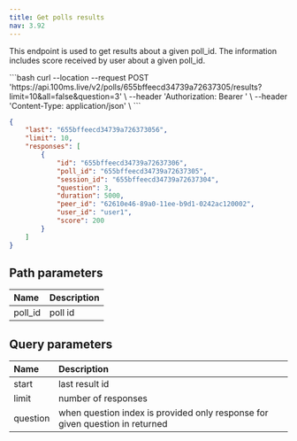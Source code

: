 ```yaml
---
title: Get polls results
nav: 3.92
---
```


This endpoint is used to get results about a given poll_id. The information includes score received by user about a given poll_id.

<GetRequest title="https://api.100ms.live/v2/polls/<poll_id>/results" />

<Request id="req-0">
```bash
curl --location --request POST 'https://api.100ms.live/v2/polls/655bffeecd34739a72637305/results?limit=10&all=false&question=3' \
--header 'Authorization: Bearer <management_token>' \
--header 'Content-Type: application/json' \
```
</Request>

<ResponseBox id="res-0" status="200 OK">

```json
{
    "last": "655bffeecd34739a726373056",
    "limit": 10,
    "responses": [
        {
            "id": "655bffeecd34739a72637306",
            "poll_id": "655bffeecd34739a72637305",
            "session_id": "655bffeecd34739a72637304",
            "question": 3,
            "duration": 5000,
            "peer_id": "62610e46-89a0-11ee-b9d1-0242ac120002",
            "user_id": "user1",
            "score": 200
        }
    ]
}
```

</ResponseBox>



## Path parameters

| Name               | Description                                                                                   |
| :----------------- | :------- |
| poll_id <br/>         | poll id       |

## Query parameters

| Name               | Description                                                                                   |
| :----------------- | :------- |
| start <br/>         | last result id      |
| limit <br/>        | number of responses   |
| question <br/>        | when question index is provided only response for given question in returned   |
